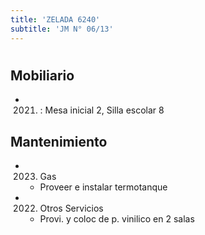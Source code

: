 ```yaml
---
title: 'ZELADA 6240'
subtitle: 'JM N° 06/13'
---
```


#


## Mobiliario

*  (2021) : Mesa inicial 2, Silla escolar 8 





## Mantenimiento

*  (2023) Gas 
    + Proveer e instalar termotanque

*  (2022) Otros Servicios 
    + Provi. y coloc de p. vinilico en 2 salas



